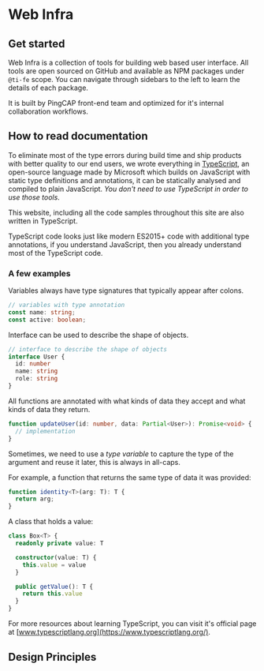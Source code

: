 # Web Infra

## Get started

Web Infra is a collection of tools for building web based user interface. All tools are open sourced on GitHub and available as NPM packages under `@ti-fe` scope. You can navigate through sidebars to the left to learn the details of each package.

It is built by PingCAP front-end team and optimized for it's internal collaboration workflows.

## How to read documentation

To eliminate most of the type errors during build time and ship products with better quality to our end users, we wrote everything in [TypeScript](https://www.typescriptlang.org/), an open-source language made by Microsoft which builds on JavaScript with static type definitions and annotations, it can be statically analysed and compiled to plain JavaScript. _You don't need to use TypeScript in order to use those tools_.

This website, including all the code samples throughout this site are also written in TypeScript.

TypeScript code looks just like modern ES2015+ code with additional type annotations, if you understand JavaScript, then you already understand most of the TypeScript code.

### A few examples

Variables always have type signatures that typically appear after colons.

```ts
// variables with type annotation
const name: string;
const active: boolean;
```

Interface can be used to describe the shape of objects.

```ts
// interface to describe the shape of objects
interface User {
  id: number
  name: string
  role: string
}
```

All functions are annotated with what kinds of data they accept and what kinds of data they return.

```ts
function updateUser(id: number, data: Partial<User>): Promise<void> {
  // implementation
}
```

Sometimes, we need to use a _type variable_ to capture the type of the argument and reuse it later, this is always in all-caps.

For example, a function that returns the same type of data it was provided:

```ts
function identity<T>(arg: T): T {
  return arg;
}
```

A class that holds a value:

```ts
class Box<T> {
  readonly private value: T

  constructor(value: T) {
    this.value = value
  }

  public getValue(): T {
    return this.value
  }
}
```

For more resources about learning TypeScript, you can visit it's official page at [www.typescriptlang.org](https://www.typescriptlang.org/).

## Design Principles


